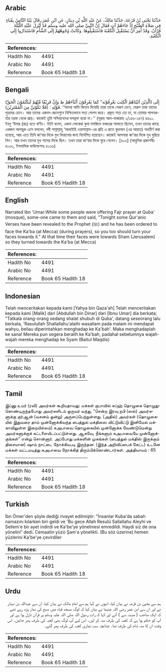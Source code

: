 ## Arabic


<div dir="rtl" lang="ar" style={{fontSize:'larger',backgroundColor:'#f8f9fa',padding:20}}>
حَدَّثَنَا يَحْيَى بْنُ قَزَعَةَ، حَدَّثَنَا مَالِكٌ، عَنْ عَبْدِ اللَّهِ بْنِ دِينَارٍ، عَنِ ابْنِ عُمَرَ، قَالَ بَيْنَا النَّاسُ بِقُبَاءٍ فِي صَلاَةِ الصُّبْحِ إِذْ جَاءَهُمْ آتٍ فَقَالَ إِنَّ النَّبِيَّ صلى الله عليه وسلم قَدْ أُنْزِلَ عَلَيْهِ اللَّيْلَةَ قُرْآنٌ، وَقَدْ أُمِرَ أَنْ يَسْتَقْبِلَ الْكَعْبَةَ فَاسْتَقْبِلُوهَا‏.‏ وَكَانَتْ وُجُوهُهُمْ إِلَى الشَّأْمِ فَاسْتَدَارُوا إِلَى الْكَعْبَةِ‏.‏
</div>
<div style={{backgroundColor:'#f8f9fa',padding:20, marginBottom: 10}}><table> <thead> <tr> <th>References:</th> <th></th> </tr> </thead> <tbody><tr><td>Hadith No</td><td>4491</td></tr><tr><td>Arabic No</td><td>4491</td></tr><tr><td>Reference</td><td>Book 65 Hadith 18</td></tr></tbody></table></div>

## Bengali


<div dir="ltr" lang="bn" style={{fontSize:'larger',backgroundColor:'#f8f9fa',padding:20}}>
(اَلَّذِيْنَ اٰتَيْنَاهُمُ الْكِتٰبَ يَعْرِفُوْنَه” كَمَا يَعْرِفُوْنَ أَبْنَآءَهُمْ ط وَإِنَّ فَرِيْقًا مِّنْهُمْ لَيَكْتُمُوْنَ الْحَقَّ) إِلَى قَوْلِهِ : (فَلَا تَكُوْنَنَّ مِنَ الْمُمْتَرِيْنَ). ‘‘যাদের আমি কিতাব দিয়েছি তারা তাকে সেরূপ চেনে, যেরূপ তারা তাদের পুত্রদের চেনে। আর তাদের একদল জেনেশুনে নিশ্চিতভাবে সত্য গোপন করে। প্রকৃত সত্য তো তা, যা তোমার পালনকর্তার তরফ থেকে প্রাপ্ত। কাজেই তুমি সন্দিহানদের দলভুক্ত হয়ো না।’’ (সূরাহ আল-বাকারাহ ২/১৪৬-১৪৭) ৪৪৯১. ইবনু ‘উমার (রাঃ) হতে বর্ণিত। তিনি বলেন, একদা লোকেরা কুবা মসজিদে ফজরের সালাতে ছিলেন, তখন তাদের কাছে একজন আগন্তুক এসে বললেন, নবী সাল্লাল্লাহু ‘আলাইহি ওয়াসাল্লাম-এর প্রতি এ রাতে কুরআন (এর আয়াত) অবতীর্ণ করা হয়েছে, আর এতে তিনি কা‘বার দিকে মুখ ফিরানোর জন্য নির্দেশিত হয়েছেন। কাজেই আপনারা কা’বার দিকে মুখ ঘুরিয়ে নিন। আর তখন তাদের মুখ শামের দিকে ছিল। তখন তারা কা‘বার দিকে ঘুরে গেলেন। [৪০৩] (আধুনিক প্রকাশনীঃ ৪১৩৩, ইসলামিক ফাউন্ডেশনঃ ৪১৩৬)
</div>
<div style={{backgroundColor:'#f8f9fa',padding:20, marginBottom: 10}}><table> <thead> <tr> <th>References:</th> <th></th> </tr> </thead> <tbody><tr><td>Hadith No</td><td>4491</td></tr><tr><td>Arabic No</td><td>4491</td></tr><tr><td>Reference</td><td>Book 65 Hadith 18</td></tr></tbody></table></div>

## English


<div dir="ltr" lang="en" style={{fontSize:'larger',backgroundColor:'#f8f9fa',padding:20}}>
Narrated Ibn 'Umar:While some people were offering Fajr prayer at Quba' (mosque), some-one came to them and said, "Tonight some Qur'anic Verses have been revealed to the Prophet (ﷺ) and he has been ordered to face the Ka'ba (at Mecca) (during prayers), so you too should turn your faces towards it." At that time their faces were towards Sham (Jerusalem) so they turned towards the Ka'ba (at Mecca)
</div>
<div style={{backgroundColor:'#f8f9fa',padding:20, marginBottom: 10}}><table> <thead> <tr> <th>References:</th> <th></th> </tr> </thead> <tbody><tr><td>Hadith No</td><td>4491</td></tr><tr><td>Arabic No</td><td>4491</td></tr><tr><td>Reference</td><td>Book 65 Hadith 18</td></tr></tbody></table></div>

## Indonesian


<div dir="ltr" lang="id" style={{fontSize:'larger',backgroundColor:'#f8f9fa',padding:20}}>
Telah menceritakan kepada kami [Yahya bin Qaza'ah] Telah menceritakan kepada kami [Malik] dari [Abdullah bin Dinar] dari [Ibnu Umar] dia berkata; "Tatkala orang-orang sedang shalat shubuh di Quba', datang seseorang lalu berkata, 'Rasulullah Shallallahu'alaihi wasallam pada malam ini mendapat wahyu, beliau diperintahkan menghadap ke Ka'bah'. Maka menghadaplah ke sana! Mereka pun segera beralih ke Ka'bah, padahal sebelumnya wajah-wajah mereka menghadap ke Syam (Baitul Maqdis)
</div>
<div style={{backgroundColor:'#f8f9fa',padding:20, marginBottom: 10}}><table> <thead> <tr> <th>References:</th> <th></th> </tr> </thead> <tbody><tr><td>Hadith No</td><td>4491</td></tr><tr><td>Arabic No</td><td>4491</td></tr><tr><td>Reference</td><td>Book 65 Hadith 18</td></tr></tbody></table></div>

## Tamil


<div dir="ltr" lang="ta" style={{fontSize:'larger',backgroundColor:'#f8f9fa',padding:20}}>
இப்னு உமர் (ரலி) அவர்கள் கூறியதாவது: மக்கள் குபாவில் சுப்ஹ் தொழுகை தொழுதுகொண்டிருந்தபோது அவர்களிடம் ஒருவர் வந்து, “சென்ற இரவு நபி (ஸல்) அவர்களுக்கு குர்ஆன் (வசனம் ஒன்று) அருளப்பெற்றுள்ளது. (அதில்) அவர்கள் (தொழுகையில் இதுவரை தாம் முன்னோக்கிவந்த பைத்துல் மக்திஸை விட்டுவிட்டு இனிமேல் மக்காவிலுள்ள இறையில்லம்) கஅபாவை தொழுகையில் முன்னோக்க வேண்டுமென்று அவர்களுக்குக் கட்டளையிடப்பட்டுள்ளது. ஆகவே, நீங்களும் கஅபாவையே முன்னோக்குங்கள்” என்று சொன்னார். அப்போது மக்களின் முகங்கள் (பைத்துல் மக்திஸ் இருக்கும் திசையான) ஷாம் நாட்டை நோக்கியபடி இருந்தன. (இந்த அறிவிப்பைக் கேட்ட) உடனே மக்கள் வட்டமடித்து கஅபாவை நோக்கித் திரும்பிக்கொண்டார்கள். அத்தியாயம் : 65
</div>
<div style={{backgroundColor:'#f8f9fa',padding:20, marginBottom: 10}}><table> <thead> <tr> <th>References:</th> <th></th> </tr> </thead> <tbody><tr><td>Hadith No</td><td>4491</td></tr><tr><td>Arabic No</td><td>4491</td></tr><tr><td>Reference</td><td>Book 65 Hadith 18</td></tr></tbody></table></div>

## Turkish


<div dir="ltr" lang="tr" style={{fontSize:'larger',backgroundColor:'#f8f9fa',padding:20}}>
İbn Ömer'den şöyle dediği rivayet edilmiştir: "İnsanlar Kuba'da sabah namazını kılarken biri geldi ve 'Bu gece Allah Resulü Sallallahu Aleyhi ve Sellem'e bir ayet indirdi ve Ka'be'ye yönelmesi emredildi. Haydi siz de ona yönelin!' dedi. Cemaatin yüzü Şam'a yönelikti. (Bu söz üzerine) hemen yüzlerini Ka'be'ye çevirdiler
</div>
<div style={{backgroundColor:'#f8f9fa',padding:20, marginBottom: 10}}><table> <thead> <tr> <th>References:</th> <th></th> </tr> </thead> <tbody><tr><td>Hadith No</td><td>4491</td></tr><tr><td>Arabic No</td><td>4491</td></tr><tr><td>Reference</td><td>Book 65 Hadith 18</td></tr></tbody></table></div>

## Urdu


<div dir="rtl" lang="ur" style={{fontSize:'larger',backgroundColor:'#f8f9fa',padding:20}}>
ہم سے یحییٰ بن قزعہ نے بیان کیا، انہوں نے کہا ہم سے امام مالک نے بیان کیا، ان سے عبداللہ بن دینار نے اور ان سے ابن عمر رضی اللہ عنہما نے بیان کیا کہ لوگ مسجد قباء میں صبح کی نماز پڑھ رہے تھے کہ ایک صاحب ( مدینہ سے ) آئے اور کہا کہ رات رسول اللہ صلی اللہ علیہ وسلم پر قرآن نازل ہوا ہے اور آپ کو حکم ہوا ہے کہ کعبہ کی طرف منہ کر لیں۔ اس لیے آپ لوگ بھی کعبہ کی طرف پھر جائیں۔ اس وقت ان کا منہ شام کی طرف تھا۔ چنانچہ سب نمازی کعبہ کی طرف پھر گئے۔
</div>
<div style={{backgroundColor:'#f8f9fa',padding:20, marginBottom: 10}}><table> <thead> <tr> <th>References:</th> <th></th> </tr> </thead> <tbody><tr><td>Hadith No</td><td>4491</td></tr><tr><td>Arabic No</td><td>4491</td></tr><tr><td>Reference</td><td>Book 65 Hadith 18</td></tr></tbody></table></div>